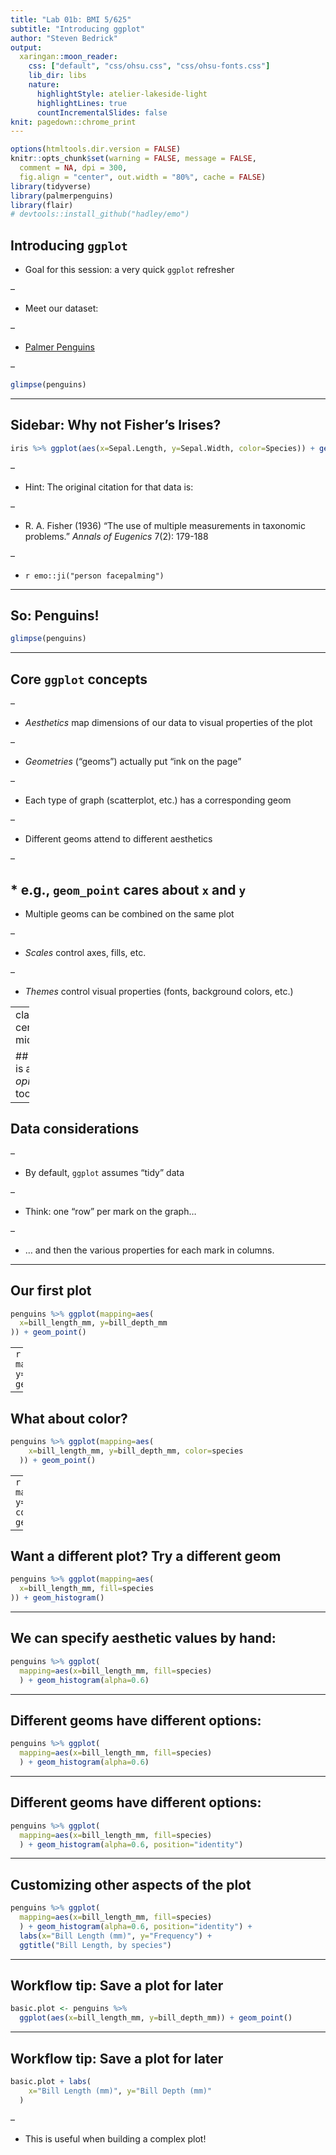 ```yaml
---
title: "Lab 01b: BMI 5/625"
subtitle: "Introducing ggplot"
author: "Steven Bedrick"
output:
  xaringan::moon_reader:
    css: ["default", "css/ohsu.css", "css/ohsu-fonts.css"]
    lib_dir: libs
    nature:
      highlightStyle: atelier-lakeside-light
      highlightLines: true
      countIncrementalSlides: false
knit: pagedown::chrome_print
---
```


```r
options(htmltools.dir.version = FALSE)
knitr::opts_chunk$set(warning = FALSE, message = FALSE, 
  comment = NA, dpi = 300,
  fig.align = "center", out.width = "80%", cache = FALSE)
library(tidyverse)
library(palmerpenguins)
library(flair)
# devtools::install_github("hadley/emo")
```

## Introducing `ggplot`

* Goal for this session: a very quick `ggplot` refresher

--

* Meet our dataset:

--

  * [Palmer Penguins](https://allisonhorst.github.io/palmerpenguins/)

--

```r
glimpse(penguins)
```



---

## Sidebar: Why not Fisher's Irises?

```r
iris %>% ggplot(aes(x=Sepal.Length, y=Sepal.Width, color=Species)) + geom_point()
```

--

* Hint: The original citation for that data is:

--

  * R. A. Fisher (1936) "The use of multiple measurements in taxonomic problems." _Annals of Eugenics_ 7(2): 179-188

--

* `r emo::ji("person facepalming")`

---

## So: Penguins!

```r
glimpse(penguins)
```

---

## Core `ggplot` concepts

--

* _Aesthetics_ map dimensions of our data to visual properties of the plot

--

* _Geometries_ ("geoms") actually put "ink on the page"

--

  * Each type of graph (scatterplot, etc.) has a corresponding geom

--

  * Different geoms attend to different aesthetics
  
--

    * e.g., `geom_point` cares about `x` and `y`
--

  * Multiple geoms can be combined on the same plot

--

* _Scales_ control axes, fills, etc.

--

* _Themes_ control visual properties (fonts, background colors, etc.)

---
class: center, middle

## `ggplot` is an _opinionated_ tool!

---

## Data considerations

--

* By default, `ggplot` assumes "tidy" data

--

* Think: one "row" per mark on the graph...

--

* ... and then the various properties for each mark in columns.

---

## Our first plot

```r
penguins %>% ggplot(mapping=aes(
  x=bill_length_mm, y=bill_depth_mm
)) + geom_point()
```
--
```r
penguins %>% ggplot(
  mapping=aes(x=bill_length_mm, y=bill_depth_mm)
  ) + geom_point()
```

---

## What about color?


```r
penguins %>% ggplot(mapping=aes(
    x=bill_length_mm, y=bill_depth_mm, color=species
  )) + geom_point()
```

--
```r
penguins %>% ggplot(
  mapping=aes(x=bill_length_mm, y=bill_depth_mm, color=species)
  ) + geom_point()
```

---

## Want a different plot? Try a different geom

```r
penguins %>% ggplot(mapping=aes(
  x=bill_length_mm, fill=species
)) + geom_histogram()
```

---

## We can specify aesthetic values by hand:

```r
penguins %>% ggplot(
  mapping=aes(x=bill_length_mm, fill=species)
  ) + geom_histogram(alpha=0.6)
```

---

## Different geoms have different options:

```r
penguins %>% ggplot(
  mapping=aes(x=bill_length_mm, fill=species)
  ) + geom_histogram(alpha=0.6)
```

---

## Different geoms have different options:

```r
penguins %>% ggplot(
  mapping=aes(x=bill_length_mm, fill=species)
  ) + geom_histogram(alpha=0.6, position="identity")
```

---

## Customizing other aspects of the plot

```r
penguins %>% ggplot(
  mapping=aes(x=bill_length_mm, fill=species)
  ) + geom_histogram(alpha=0.6, position="identity") +
  labs(x="Bill Length (mm)", y="Frequency") +
  ggtitle("Bill Length, by species")
```

---

## Workflow tip: Save a plot for later

```r
basic.plot <- penguins %>% 
  ggplot(aes(x=bill_length_mm, y=bill_depth_mm)) + geom_point()
```

---

## Workflow tip: Save a plot for later


```r
basic.plot + labs(
    x="Bill Length (mm)", y="Bill Depth (mm)"
  )
```

--

* This is useful when building a complex plot!

